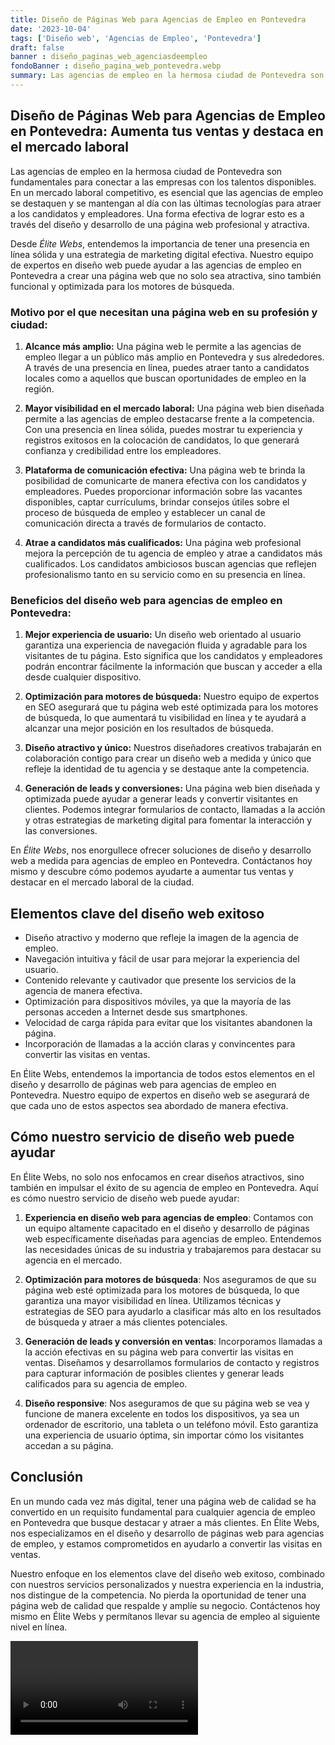 ```yaml
---
title: Diseño de Páginas Web para Agencias de Empleo en Pontevedra
date: '2023-10-04'
tags: ['Diseño web', 'Agencias de Empleo', 'Pontevedra']
draft: false
banner : diseño_paginas_web_agenciasdeempleo
fondoBanner : diseño_pagina_web_pontevedra.webp
summary: Las agencias de empleo en la hermosa ciudad de Pontevedra son fundamentales para conectar a las empresas con los talentos disponibles. En un mercado laboral competitivo, es esencial que las agencias de empleo se destaquen y se mantengan al día con las últimas tecnologías para atraer a los candidatos y empleadores. Una forma efectiva de lograr esto es a través del diseño y desarrollo de una página web profesional y atractiva. 
---
```


## Diseño de Páginas Web para Agencias de Empleo en Pontevedra: Aumenta tus ventas y destaca en el mercado laboral

Las agencias de empleo en la hermosa ciudad de Pontevedra son fundamentales para conectar a las empresas con los talentos disponibles. En un mercado laboral competitivo, es esencial que las agencias de empleo se destaquen y se mantengan al día con las últimas tecnologías para atraer a los candidatos y empleadores. Una forma efectiva de lograr esto es a través del diseño y desarrollo de una página web profesional y atractiva. 

Desde *Élite Webs*, entendemos la importancia de tener una presencia en línea sólida y una estrategia de marketing digital efectiva. Nuestro equipo de expertos en diseño web puede ayudar a las agencias de empleo en Pontevedra a crear una página web que no solo sea atractiva, sino también funcional y optimizada para los motores de búsqueda.

### Motivo por el que necesitan una página web en su profesión y ciudad:

1. **Alcance más amplio:** Una página web le permite a las agencias de empleo llegar a un público más amplio en Pontevedra y sus alrededores. A través de una presencia en línea, puedes atraer tanto a candidatos locales como a aquellos que buscan oportunidades de empleo en la región.

2. **Mayor visibilidad en el mercado laboral:** Una página web bien diseñada permite a las agencias de empleo destacarse frente a la competencia. Con una presencia en línea sólida, puedes mostrar tu experiencia y registros exitosos en la colocación de candidatos, lo que generará confianza y credibilidad entre los empleadores.

3. **Plataforma de comunicación efectiva:** Una página web te brinda la posibilidad de comunicarte de manera efectiva con los candidatos y empleadores. Puedes proporcionar información sobre las vacantes disponibles, captar currículums, brindar consejos útiles sobre el proceso de búsqueda de empleo y establecer un canal de comunicación directa a través de formularios de contacto.

4. **Atrae a candidatos más cualificados:** Una página web profesional mejora la percepción de tu agencia de empleo y atrae a candidatos más cualificados. Los candidatos ambiciosos buscan agencias que reflejen profesionalismo tanto en su servicio como en su presencia en línea.

### Beneficios del diseño web para agencias de empleo en Pontevedra:

1. **Mejor experiencia de usuario:** Un diseño web orientado al usuario garantiza una experiencia de navegación fluida y agradable para los visitantes de tu página. Esto significa que los candidatos y empleadores podrán encontrar fácilmente la información que buscan y acceder a ella desde cualquier dispositivo.

2. **Optimización para motores de búsqueda:** Nuestro equipo de expertos en SEO asegurará que tu página web esté optimizada para los motores de búsqueda, lo que aumentará tu visibilidad en línea y te ayudará a alcanzar una mejor posición en los resultados de búsqueda.

3. **Diseño atractivo y único:** Nuestros diseñadores creativos trabajarán en colaboración contigo para crear un diseño web a medida y único que refleje la identidad de tu agencia y se destaque ante la competencia.

4. **Generación de leads y conversiones:** Una página web bien diseñada y optimizada puede ayudar a generar leads y convertir visitantes en clientes. Podemos integrar formularios de contacto, llamadas a la acción y otras estrategias de marketing digital para fomentar la interacción y las conversiones.

En *Élite Webs*, nos enorgullece ofrecer soluciones de diseño y desarrollo web a medida para agencias de empleo en Pontevedra. Contáctanos hoy mismo y descubre cómo podemos ayudarte a aumentar tus ventas y destacar en el mercado laboral de la ciudad.

<GifSeo />

<Cta />

## Elementos clave del diseño web exitoso

- Diseño atractivo y moderno que refleje la imagen de la agencia de empleo.
- Navegación intuitiva y fácil de usar para mejorar la experiencia del usuario.
- Contenido relevante y cautivador que presente los servicios de la agencia de manera efectiva.
- Optimización para dispositivos móviles, ya que la mayoría de las personas acceden a Internet desde sus smartphones.
- Velocidad de carga rápida para evitar que los visitantes abandonen la página.
- Incorporación de llamadas a la acción claras y convincentes para convertir las visitas en ventas.

En Élite Webs, entendemos la importancia de todos estos elementos en el diseño y desarrollo de páginas web para agencias de empleo en Pontevedra. Nuestro equipo de expertos en diseño web se asegurará de que cada uno de estos aspectos sea abordado de manera efectiva.

## Cómo nuestro servicio de diseño web puede ayudar

En Élite Webs, no solo nos enfocamos en crear diseños atractivos, sino también en impulsar el éxito de su agencia de empleo en Pontevedra. Aquí es cómo nuestro servicio de diseño web puede ayudar:

1. **Experiencia en diseño web para agencias de empleo**: Contamos con un equipo altamente capacitado en el diseño y desarrollo de páginas web específicamente diseñadas para agencias de empleo. Entendemos las necesidades únicas de su industria y trabajaremos para destacar su agencia en el mercado.

2. **Optimización para motores de búsqueda**: Nos aseguramos de que su página web esté optimizada para los motores de búsqueda, lo que garantiza una mayor visibilidad en línea. Utilizamos técnicas y estrategias de SEO para ayudarlo a clasificar más alto en los resultados de búsqueda y atraer a más clientes potenciales.

3. **Generación de leads y conversión en ventas**: Incorporamos llamadas a la acción efectivas en su página web para convertir las visitas en ventas. Diseñamos y desarrollamos formularios de contacto y registros para capturar información de posibles clientes y generar leads calificados para su agencia de empleo.

4. **Diseño responsive**: Nos aseguramos de que su página web se vea y funcione de manera excelente en todos los dispositivos, ya sea un ordenador de escritorio, una tableta o un teléfono móvil. Esto garantiza una experiencia de usuario óptima, sin importar cómo los visitantes accedan a su página.

## Conclusión

En un mundo cada vez más digital, tener una página web de calidad se ha convertido en un requisito fundamental para cualquier agencia de empleo en Pontevedra que busque destacar y atraer a más clientes. En Élite Webs, nos especializamos en el diseño y desarrollo de páginas web para agencias de empleo, y estamos comprometidos en ayudarlo a convertir las visitas en ventas.

Nuestro enfoque en los elementos clave del diseño web exitoso, combinado con nuestros servicios personalizados y nuestra experiencia en la industria, nos distingue de la competencia. No pierda la oportunidad de tener una página web de calidad que respalde y amplíe su negocio. Contáctenos hoy mismo en Élite Webs y permítanos llevar su agencia de empleo al siguiente nivel en línea.

<Video />

<CtaBot job='Agencias de Empleo' city='Pontevedra'/>

<Gmaps query='Pontevedra+españa+maps' />